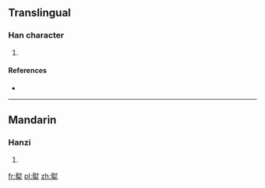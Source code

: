==Translingual==

===Han character===
{{Han char|rn=93|rad=牛|as=11|sn=15|four=7450<sub>0</sub>|canj=尸戈竹手 (SIHQ)}}

# {{defn|Han|sort=牛11}}

====References====
* {{Han ref|kx=0703.340|dkj=20144|dj=1116.290|hdz=31819.100|uh=729A|ud=29338|bh=E674|bd=58996}}

----

==Mandarin==

===Hanzi===
{{cmn-hanzi|pin=[[wèi]] ([[wei4]])|wg=wei<sup>4</sup>}}

# {{defn|lang=cmn|sort=牛11}}

[[fr:犚]]
[[pl:犚]]
[[zh:犚]]